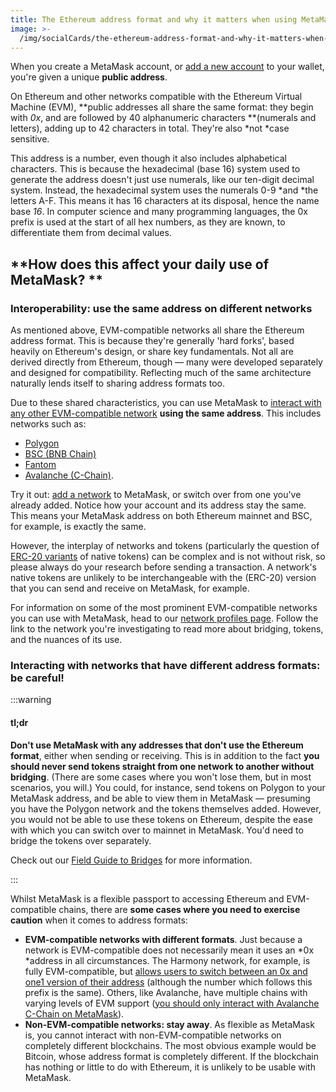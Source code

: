 ```yaml
---
title: The Ethereum address format and why it matters when using MetaMask
image: >-
  /img/socialCards/the-ethereum-address-format-and-why-it-matters-when-using-metamask.jpg
---
```



<CustomLayout />

When you create a MetaMask account, or [add a new account](/managing-my-wallet/accounts-and-addresses/how-to-add-accounts-in-your-wallet) to your wallet, you're given a unique **public address**.

On Ethereum and other networks compatible with the Ethereum Virtual Machine (EVM), **public addresses all share the same format: they begin with _0x_, and are followed by 40 alphanumeric characters **(numerals and letters), adding up to 42 characters in total. They're also *not *case sensitive.

This address is a number, even though it also includes alphabetical characters. This is because the hexadecimal (base 16) system used to generate the address doesn't just use numerals, like our ten-digit decimal system. Instead, the hexadecimal system uses the numerals 0-9 *and *the letters A-F. This means it has 16 characters at its disposal, hence the name base _16_. In computer science and many programming languages, the 0x prefix is used at the start of all hex numbers, as they are known, to differentiate them from decimal values.

## **How does this affect your daily use of MetaMask? **

### Interoperability: use the same address on different networks

As mentioned above, EVM-compatible networks all share the Ethereum address format. This is because they're generally 'hard forks', based heavily on Ethereum's design, or share key fundamentals. Not all are derived directly from Ethereum, though — many were developed separately and designed for compatibility. Reflecting much of the same architecture naturally lends itself to sharing address formats too.

Due to these shared characteristics, you can use MetaMask to [interact with any other EVM-compatible network](/networks-and-sidechains/managing-networks/user-guide-custom-networks-and-sidechains) **using the same address**. This includes networks such as:

- [Polygon](/network-profiles/network-profile-polygon-matic)
- [BSC (BNB Chain)](/network-profiles/network-profile-bnb-smart-chain-bnb)
- [Fantom](/network-profiles/network-profile-fantom-ftm)
- [Avalanche (C-Chain)](/network-profiles/network-profile-avalanche-avax).

Try it out: [add a network](/networks-and-sidechains/managing-networks/how-to-add-a-custom-network-rpc) to MetaMask, or switch over from one you've already added. Notice how your account and its address stay the same. This means your MetaMask address on both Ethereum mainnet and BSC, for example, is exactly the same.

However, the interplay of networks and tokens (particularly the question of [ERC-20 variants](/managing-my-tokens/user-guide-tokens) of native tokens) can be complex and is not without risk, so please always do your research before sending a transaction. A network's native tokens are unlikely to be interchangeable with the (ERC-20) version that you can send and receive on MetaMask, for example.

For information on some of the most prominent EVM-compatible networks you can use with MetaMask, head to our [network profiles page](/network-profiles/network-profiles-hub). Follow the link to the network you're investigating to read more about bridging, tokens, and the nuances of its use.

### Interacting with networks that have different address formats: be careful!

:::warning

#### tl;dr

**Don't use MetaMask with any addresses that don't use the Ethereum format**, either when sending or receiving. This is in addition to the fact **you should never send tokens straight from one network to another without bridging**. (There are some cases where you won't lose them, but in most scenarios, you will.) You could, for instance, send tokens on Polygon to your MetaMask address, and be able to view them in MetaMask — presuming you have the Polygon network and the tokens themselves added. However, you would not be able to use these tokens on Ethereum, despite the ease with which you can switch over to mainnet in MetaMask. You'd need to bridge the tokens over separately.

Check out our [Field Guide to Bridges](/networks-and-sidechains/field-guide-to-bridges) for more information.

:::

Whilst MetaMask is a flexible passport to accessing Ethereum and EVM-compatible chains, there are **some cases where you need to exercise caution** when it comes to address formats:

- **EVM-compatible networks with different formats**. Just because a network is EVM-compatible does not necessarily mean it uses an *0x *address in all circumstances. The Harmony network, for example, is fully EVM-compatible, but [allows users to switch between an 0x and one1 version of their address](/network-profiles/network-profile-harmony-one) (although the number which follows this prefix is the same). Others, like Avalanche, have multiple chains with varying levels of EVM support ([you should only interact with Avalanche C-Chain on MetaMask](/network-profiles/network-profile-avalanche-avax)).
- **Non-EVM-compatible networks: stay away**. As flexible as MetaMask is, you cannot interact with non-EVM-compatible networks on completely different blockchains. The most obvious example would be Bitcoin, whose address format is completely different. If the blockchain has nothing or little to do with Ethereum, it is unlikely to be usable with MetaMask.
